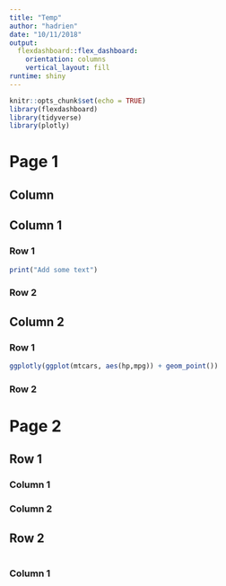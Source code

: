 ```yaml
---
title: "Temp"
author: "hadrien"
date: "10/11/2018"
output:
  flexdashboard::flex_dashboard:
    orientation: columns
    vertical_layout: fill
runtime: shiny
---
```


```r
knitr::opts_chunk$set(echo = TRUE)
library(flexdashboard)
library(tidyverse)
library(plotly)
```

# Page 1

Column {.sidebar}
--------

## Column 1 {.tabset}

### Row 1
```r
print("Add some text")
```

### Row 2

## Column 2 {data-width=300} 

### Row 1

```r
ggplotly(ggplot(mtcars, aes(hp,mpg)) + geom_point())
```

### Row 2

# Page 2 {data-orientation=rows}


## Row 1

### Column 1


### Column 2


## Row 2

```r

```

### Column 1
